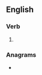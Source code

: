 ==English==

===Verb===
{{head|en|verb form}}

# {{en-past of|misfile}}

===Anagrams===
* {{l|en|misfield}}